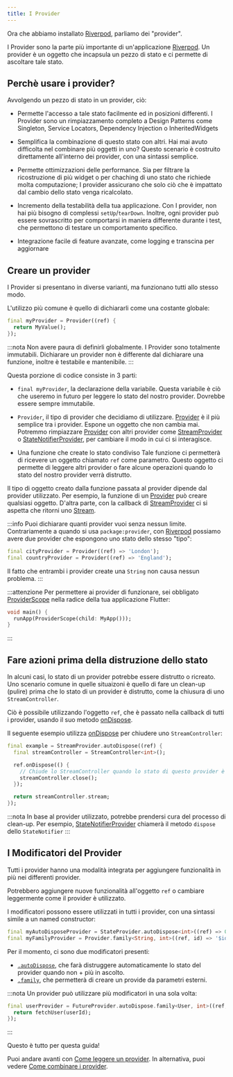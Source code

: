 ```yaml
---
title: I Provider
---
```



Ora che abbiamo installato [Riverpod], parliamo dei "provider".

I Provider sono la parte più importante di un'applicazione [Riverpod].
Un provider è un oggetto che incapsula un pezzo di stato e ci permette di ascoltare tale stato.


## Perchè usare i provider?

Avvolgendo un pezzo di stato in un provider, ciò:

- Permette l'accesso a tale stato facilmente ed in posizioni differenti.
  I Provider sono un rimpiazzamento completo a Design Patterns come Singleton, 
  Service Locators, Dependency Injection o InheritedWidgets

- Semplifica la combinazione di questo stato con altri.
  Hai mai avuto difficolta nel combinare più oggetti in uno? Questo scenario è costruito
  direttamente all'interno dei provider, con una sintassi semplice.

- Permette ottimizzazioni delle performance.
  Sia per filtrare la ricostruzione di più widget o per chaching di uno stato che richiede molta computazione;
  I provider assicurano che solo ciò che è impattato dal cambio dello stato venga ricalcolato.

- Incremento della testabilità della tua applicazione.
  Con I provider, non hai più bisogno di complessi `setUp`/`tearDown`. Inoltre,
  ogni provider può essere sovrascritto per comportarsi in maniera differente durante i test, che 
  permettono di testare un comportamento specifico.

- Integrazione facile di feature avanzate, come logging e transcina per aggiornare


## Creare un provider

I Provider si presentano in diverse varianti, ma funzionano tutti allo stesso modo.

L'utilizzo più comune è quello di dichiararli come una costante globale:

```dart
final myProvider = Provider((ref) {
  return MyValue();
});
```

:::nota
Non avere paura di definirli globalmente.
I Provider sono totalmente immutabili. Dichiarare un provider non è differente dal dichiarare
una funzione, inoltre è testabile e mantenibile.
:::

Questa porzione di codice consiste in 3 parti:

- `final myProvider`, la declarazione della variabile.
  Questa variabile è ciò che useremo in futuro per leggere lo stato del nostro provider.
  Dovrebbe essere sempre immutabile.

- `Provider`, il tipo di provider che decidiamo di utilizzare.
  [Provider] è il più semplice tra i provider. Espone un oggetto che non cambia mai.  
  Potremmo rimpiazzare [Provider] con altri provider come [StreamProvider] o
  [StateNotifierProvider], per cambiare il modo in cui ci si interagisce.

- Una funzione che create lo stato condiviso
  Tale funzione ci permetterà di ricevere un oggetto chiamato `ref` come parametro. Questo oggetto
  ci permette di leggere altri provider o fare alcune operazioni quando lo stato 
  del nostro provider verrà distrutto.

Il tipo di oggetto creato dalla funzione passata al provider dipende 
dal provider utilizzato.
Per esempio, la funzione di un [Provider] può creare qualsiasi oggetto.
D'altra parte, con la callback di [StreamProvider] ci si aspetta che ritorni uno [Stream].

:::info
Puoi dichiarare quanti provider vuoi senza nessun limite.
Contrariamente a quando si usa `package:provider`, con [Riverpod] possiamo avere due
provider che espongono uno stato dello stesso "tipo":

```dart
final cityProvider = Provider((ref) => 'London');
final countryProvider = Provider((ref) => 'England');
```

Il fatto che entrambi i provider create una `String` non causa nessun problema.
:::

:::attenzione
Per permettere ai provider di funzionare, sei obbligato [ProviderScope] 
nella radice della tua applicazione Flutter:

```dart
void main() {
  runApp(ProviderScope(child: MyApp()));
}
```

:::

## Fare azioni prima della distruzione dello stato

In alcuni casi, lo stato di un provider potrebbe essere distrutto o ricreato.
Uno scenario comune in quelle situaizoni è quello di fare un clean-up (pulire) prima che lo stato di un provider
è distrutto, come la chiusura di uno `StreamController`.

Ciò è possibile utilizzando l'oggetto `ref`, che è passato nella callback di tutti i provider, 
usando il suo metodo [onDispose].

Il seguente esempio utilizza [onDispose] per chiudere uno `StreamController`:

```dart
final example = StreamProvider.autoDispose((ref) {
  final streamController = StreamController<int>();

  ref.onDispose(() {
    // Chiude lo StreamController quando lo stato di questo provider è distrutto.
    streamController.close();
  });

  return streamController.stream;
});
```

:::nota
In base al provider utilizzato, potrebbe prendersi cura del processo di clean-up.
Per esempio, [StateNotifierProvider] chiamerà il metodo `dispose` dello `StateNotifier`
:::

## I Modificatori del Provider

Tutti i provider hanno una modalità integrata per aggiungere funzionalità in più nei differenti provider.

Potrebbero aggiungere nuove funzionalità all'oggetto `ref` o cambiare leggermente come il provider 
è utilizzato.

I modificatori possono essere utilizzati in tutti i provider, con una sintassi simile a un named constructor:

```dart
final myAutoDisposeProvider = StateProvider.autoDispose<int>((ref) => 0);
final myFamilyProvider = Provider.family<String, int>((ref, id) => '$id');
```

Per il momento, ci sono due modificatori presenti:


- [`.autoDispose`](/docs/concepts/modifiers/auto_dispose), che farà distruggere automaticamente lo stato del provider 
  quando non + più in ascolto.
- [`.family`](/docs/concepts/modifiers/family), che permetterà di creare un provide da parametri esterni.

:::nota
Un provider può utilizzare più modificatori in una sola volta:
```dart
final userProvider = FutureProvider.autoDispose.family<User, int>((ref, userId) async {
  return fetchUser(userId);
});
```

:::

Questo è tutto per questa guida!

Puoi andare avanti con [Come leggere un provider](/docs/concepts/reading).
In alternativa, puoi vedere [Come combinare i provider](/docs/concepts/combining_providers).

[get_it]: http://pub.dev/packages/get_it
[inheritedwidget]: https://api.flutter.dev/flutter/widgets/InheritedWidget-class.html
[stream]: https://api.dart.dev/stable/2.8.4/dart-async/Stream-class.html
[ondispose]: https://pub.dev/documentation/riverpod/latest/riverpod/Ref/onDispose.html
[riverpod]: https://github.com/rrousselgit/river_pod
[hooks_riverpod]: https://pub.dev/packages/hooks_riverpod
[flutter_riverpod]: https://pub.dev/packages/flutter_riverpod
[flutter_hooks]: https://github.com/rrousselGit/flutter_hooks
[provider]: https://pub.dev/documentation/riverpod/latest/riverpod/Provider-class.html
[streamprovider]: https://pub.dev/documentation/riverpod/latest/riverpod/StreamProvider-class.html
[statenotifierprovider]: https://pub.dev/documentation/riverpod/latest/riverpod/StateNotifierProvider-class.html
[providerscope]: https://pub.dev/documentation/flutter_riverpod/latest/flutter_riverpod/ProviderScope-class.html
